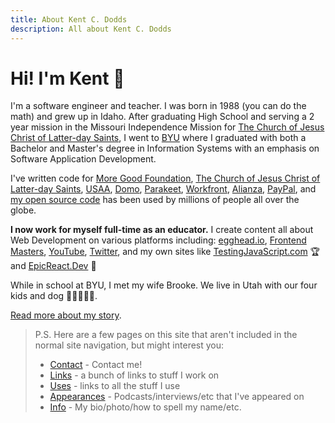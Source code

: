 ```yaml
---
title: About Kent C. Dodds
description: All about Kent C. Dodds
---
```


# Hi! I'm Kent 👋

I'm a software engineer and teacher. I was born in 1988 (you can do the math)
and grew up in Idaho. After graduating High School and serving a 2 year mission
in the Missouri Independence Mission for
[The Church of Jesus Christ of Latter-day Saints](https://www.churchofjesuschrist.org),
I went to [BYU](https://byu.edu) where I graduated with both a Bachelor and
Master's degree in Information Systems with an emphasis on Software Application
Development.

I've written code for
[More Good Foundation](https://www.moregoodfoundation.org),
[The Church of Jesus Christ of Latter-day Saints](https://www.churchofjesuschrist.org),
[USAA](https://www.usaa.com), [Domo](https://domo.com),
[Parakeet](http://goparakeet.com), [Workfront](https://www.workfront.com),
[Alianza](https://www.alianza.com), [PayPal](https://www.paypal.com/us/home),
and [my open source code](https://github.com/kentcdodds) has been used by
millions of people all over the globe.

**I now work for myself full-time as an educator.** I create content all about
Web Development on various platforms including:
[egghead.io](https://kcd.im/egghead), [Frontend Masters](https://kcd.im/fem),
[YouTube](https://kcd.im/youtube), [Twitter](https://kcd.im/twitter), and my own
sites like [TestingJavaScript.com](https://testingjavascript.com) 🏆 and
[EpicReact.Dev](https://epicreact.dev) 🚀

While in school at BYU, I met my wife Brooke. We live in Utah with our four kids
and dog 👧👦👦👦🐶.

[Read more about my story](/blog/2010s-decade-in-review).

> P.S. Here are a few pages on this site that aren't included in the normal site
> navigation, but might interest you:
>
> - [Contact](/contact) - Contact me!
> - [Links](/links) - a bunch of links to stuff I work on
> - [Uses](/uses) - links to all the stuff I use
> - [Appearances](/appearances) - Podcasts/interviews/etc that I've appeared on
> - [Info](/info) - My bio/photo/how to spell my name/etc.
